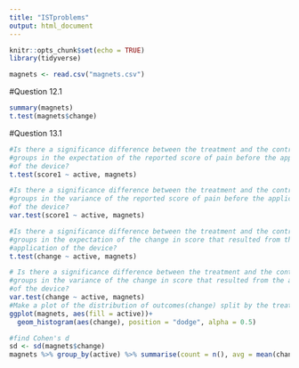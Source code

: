 ```yaml
---
title: "ISTproblems"
output: html_document
---
```


```r
knitr::opts_chunk$set(echo = TRUE)
library(tidyverse)
```

```r
magnets <- read.csv("magnets.csv")
```

#Question 12.1
```r
summary(magnets)
t.test(magnets$change)
```


#Question 13.1
```r
#Is there a significance difference between the treatment and the control
#groups in the expectation of the reported score of pain before the application
#of the device?
t.test(score1 ~ active, magnets)

#Is there a significance difference between the treatment and the control
#groups in the variance of the reported score of pain before the application
#of the device?
var.test(score1 ~ active, magnets)

#Is there a significance difference between the treatment and the control
#groups in the expectation of the change in score that resulted from the
#application of the device?
t.test(change ~ active, magnets)

# Is there a significance difference between the treatment and the control
#groups in the variance of the change in score that resulted from the application
#of the device?
var.test(change ~ active, magnets)
#Make a plot of the distribution of outcomes(change) split by the treatment
ggplot(magnets, aes(fill = active))+
  geom_histogram(aes(change), position = "dodge", alpha = 0.5)

#find Cohen's d
sd <- sd(magnets$change)
magnets %>% group_by(active) %>% summarise(count = n(), avg = mean(change)) %>% summarize((first(avg)-last(avg))/sd)


```
